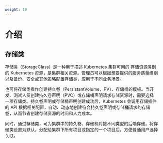 ```yaml
---
weight: 10
---
```


# 介绍


## 存储类

存储类（StorageClass）是一种用于描述 Kubernetes 集群可用的 存储资源类别 的 Kubernetes 资源，是集群相关资源。管理员可以根据想要提供的服务质量级别以及备份、安全或其他策略配置存储类，应用于不同业务场景。

也可将存储类看作创建持久卷（PersistantVolume，PV）、存储桶的模板。当开发、测试人员创建持久卷声明（PVC）或存储桶声明请求存储资源时，需要选择一项存储类。持久卷声明或存储桶声明创建成功后，Kubernetes 会调用存储插件的 API 根据相关配置，自动、动态地创建符合持久卷声明或存储桶请求的存储卷，从而节省创建存储资源的时间和人力成本。

同时，通过存储类，可为集群中的持久卷、存储桶对接不同类型的后端存储。将存储类设置为默认，分配给集群下所有项目或指定的一个项目后，方便普通用户选择关联。